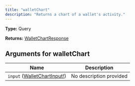 ```yaml
---
title: "walletChart"
description: "Returns a chart of a wallet's activity."
---
```


**Type:** Query

**Returns:** [WalletChartResponse](/api-reference/types/walletchartresponse)

## Arguments for walletChart

| Name | Description |
|------|-------------|
| `input` ([WalletChartInput!](/api-reference/types/walletchartinput)) | No description provided |

